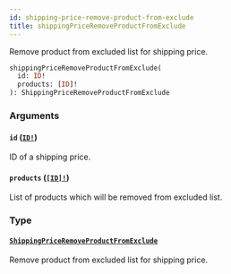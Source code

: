 ```yaml
---
id: shipping-price-remove-product-from-exclude
title: shippingPriceRemoveProductFromExclude
---
```


Remove product from excluded list for shipping price.

```graphql
shippingPriceRemoveProductFromExclude(
  id: ID!
  products: [ID]!
): ShippingPriceRemoveProductFromExclude

```

### Arguments

#### `id` ([`ID!`](/developer/api-reference/scalars/id.mdx))

ID of a shipping price.

#### `products` ([`[ID]!`](/developer/api-reference/scalars/id.mdx))

List of products which will be removed from excluded list.

### Type

#### [`ShippingPriceRemoveProductFromExclude`](/developer/api-reference/objects/shipping-price-remove-product-from-exclude.mdx)

Remove product from excluded list for shipping price.
